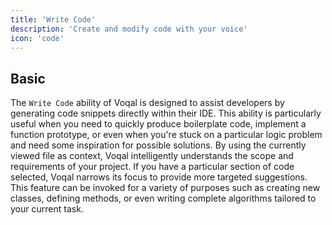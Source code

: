 ```yaml
---
title: 'Write Code'
description: 'Create and modify code with your voice'
icon: 'code'
---
```


## Basic

The `Write Code` ability of Voqal is designed to assist developers by generating code snippets directly within their IDE.
This ability is particularly useful when you need to quickly produce boilerplate code, implement a function prototype,
or even when you're stuck on a particular logic problem and need some inspiration for possible solutions.
By using the currently viewed file as context, Voqal intelligently understands the scope and requirements of your project.
If you have a particular section of code selected, Voqal narrows its focus to provide more targeted suggestions.
This feature can be invoked for a variety of purposes such as creating new classes, defining methods,
or even writing complete algorithms tailored to your current task.
